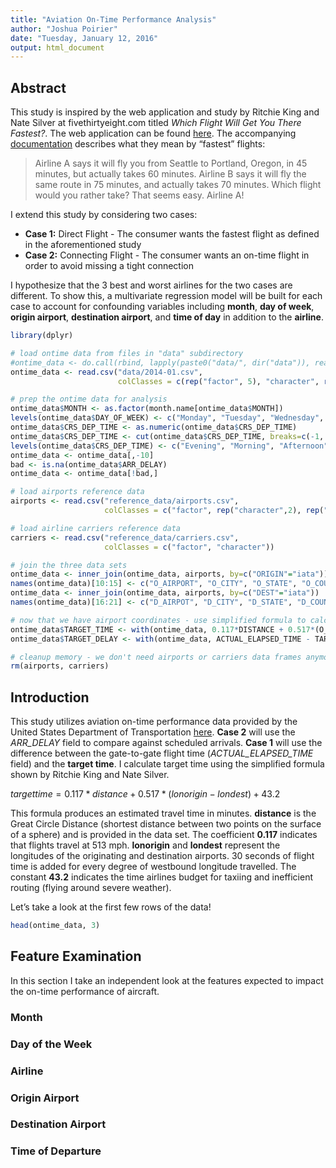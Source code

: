 ```yaml
---
title: "Aviation On-Time Performance Analysis"
author: "Joshua Poirier"
date: "Tuesday, January 12, 2016"
output: html_document
---
```


## Abstract

This study is inspired by the web application and study by Ritchie King and Nate Silver at fivethirtyeight.com titled *Which Flight Will Get You There Fastest?*.  The web application can be found [here](http://projects.fivethirtyeight.com/flights/).  The accompanying [documentation](http://fivethirtyeight.com/features/how-we-found-the-fastest-flights/) describes what they mean by "fastest" flights: 

> Airline A says it will fly you from Seattle to Portland, Oregon, in 45 minutes, but actually takes 60 minutes.  Airline B says it will fly the same route in 75 minutes, and actually takes 70 minutes.  Which flight would you rather take?  That seems easy. Airline A!

I extend this study by considering two cases:  

* **Case 1:** Direct Flight - The consumer wants the fastest flight as defined in the aforementioned study
* **Case 2:** Connecting Flight - The consumer wants an on-time flight in order to avoid missing a tight connection 

I hypothesize that the 3 best and worst airlines for the two cases are different.  To show this, a multivariate regression model will be built for each case to account for confounding variables including **month**, **day of week**, **origin airport**, **destination airport**, and **time of day** in addition to the **airline**.

``` r
library(dplyr)

# load ontime data from files in "data" subdirectory
#ontime_data <- do.call(rbind, lapply(paste0("data/", dir("data")), read.csv))
ontime_data <- read.csv("data/2014-01.csv", 
                        colClasses = c(rep("factor", 5), "character", rep("numeric",3)))

# prep the ontime data for analysis
ontime_data$MONTH <- as.factor(month.name[ontime_data$MONTH])
levels(ontime_data$DAY_OF_WEEK) <- c("Monday", "Tuesday", "Wednesday", "Thursday", "Friday", "Saturday", "Sunday")
ontime_data$CRS_DEP_TIME <- as.numeric(ontime_data$CRS_DEP_TIME)
ontime_data$CRS_DEP_TIME <- cut(ontime_data$CRS_DEP_TIME, breaks=c(-1, 459, 1159, 1759, 2359))
levels(ontime_data$CRS_DEP_TIME) <- c("Evening", "Morning", "Afternoon", "Evening")
ontime_data <- ontime_data[,-10]
bad <- is.na(ontime_data$ARR_DELAY)
ontime_data <- ontime_data[!bad,]

# load airports reference data
airports <- read.csv("reference_data/airports.csv", 
                     colClasses = c("factor", rep("character",2), rep("factor",2), rep("numeric", 2)))

# load airline carriers reference data
carriers <- read.csv("reference_data/carriers.csv",
                     colClasses = c("factor", "character"))

# join the three data sets
ontime_data <- inner_join(ontime_data, airports, by=c("ORIGIN"="iata"))
names(ontime_data)[10:15] <- c("O_AIRPORT", "O_CITY", "O_STATE", "O_COUNTRY", "O_LAT", "O_LONG")
ontime_data <- inner_join(ontime_data, airports, by=c("DEST"="iata"))
names(ontime_data)[16:21] <- c("D_AIRPOT", "D_CITY", "D_STATE", "D_COUNTRY", "D_LAT", "D_LONG")

# now that we have airport coordinates - use simplified formula to calculate target time
ontime_data$TARGET_TIME <- with(ontime_data, 0.117*DISTANCE + 0.517*(O_LONG-D_LONG) + 43.2)
ontime_data$TARGET_DELAY <- with(ontime_data, ACTUAL_ELAPSED_TIME - TARGET_TIME)

# cleanup memory - we don't need airports or carriers data frames anymore
rm(airports, carriers)
```

## Introduction

This study utilizes aviation on-time performance data provided by the United States Department of Transportation [here](http://www.transtats.bts.gov/DL_SelectFields.asp?Table_ID=236&DB_Short_Name=On-Time).  **Case 2** will use the *ARR_DELAY* field to compare against scheduled arrivals.  **Case 1** will use the difference between the gate-to-gate flight time (*ACTUAL_ELAPSED_TIME* field) and the **target time**.  I calculate target time using the simplified formula shown by Ritchie King and Nate Silver.  

$target time = 0.117 * distance + 0.517 * (lon origin - lon dest) + 43.2$  

This formula produces an estimated travel time in minutes.  **distance** is the Great Circle Distance (shortest distance between two points on the surface of a sphere) and is provided in the data set.  The coefficient **0.117** indicates that flights travel at 513 mph.  **lonorigin** and **londest** represent the longitudes of the originating and destination airports.  30 seconds of flight time is added for every degree of westbound longitude travelled.  The constant **43.2** indicates the time airlines budget for taxiing and inefficient routing (flying around severe weather).

Let's take a look at the first few rows of the data!

```r
head(ontime_data, 3)
```

## Feature Examination

In this section I take an independent look at the features expected to impact the on-time performance of aircraft.

### Month

### Day of the Week

### Airline

### Origin Airport

### Destination Airport

### Time of Departure



